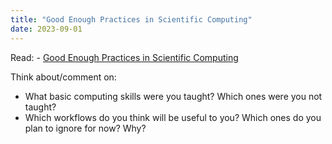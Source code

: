 ```yaml
---
title: "Good Enough Practices in Scientific Computing"
date: 2023-09-01
---
```


Read: 
- [Good Enough Practices in Scientific Computing](https://doi.org/10.1371/journal.pcbi.1005510)

Think about/comment on: 

- What basic computing skills were you taught? Which ones were you not taught?
- Which workflows do you think will be useful to you? Which ones do you plan to ignore for now? Why?
